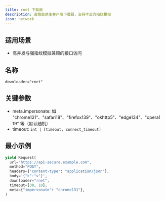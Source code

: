 ```yaml
---
title: rnet 下载器
description: 高性能原生客户端下载器，支持丰富的指纹模拟
icon: network
---
```


## 适用场景

- 高并发与强指纹模拟兼顾的接口访问

## 名称

`downloader="rnet"`

## 关键参数

- meta.impersonate: 如 "chrome131"、"safari18"、"firefox139"、"okhttp5"、"edge134"、"opera119" 等（默认随机）
- timeout: `int | [timeout, connect_timeout]`

## 最小示例

```python
yield Request(
  url="https://api-secure.example.com",
  method="POST",
  headers={"content-type": "application/json"},
  body='{"k":"v"}',
  downloader="rnet",
  timeout=[30, 10],
  meta={"impersonate": "chrome131"},
)
```


